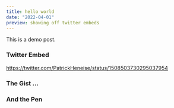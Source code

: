 ```yaml
---
title: hello world
date: "2022-04-01"
preview: showing off twitter embeds
---
```



This is a demo post.

### Twitter Embed

https://twitter.com/PatrickHeneise/status/1508503730295037954

### The Gist ...

<Gist gistLink="PatrickHeneise/bbca1a8c4816f92aa3796db41a4a6203" />

### And the Pen

<CodePen codePenId="PNaGbb" />
